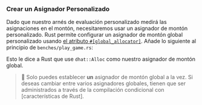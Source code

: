 
### Crear un Asignador Personalizado

Dado que nuestro arnés de evaluación personalizado medirá las asignaciones en el montón,
necesitaremos usar un asignador de montón personalizado.
Rust permite configurar un asignador de montón global personalizado
usando [el atributo `#[global_allocator]`][rust global allocator].
Añade lo siguiente al principio de `benches/play_game.rs`:

<PlayGameAlloc />

Esto le dice a Rust que use `dhat::Alloc` como nuestro asignador de montón global.

> 🐰 Solo puedes establecer **un** asignador de montón global a la vez.
> Si deseas cambiar entre varios asignadores globales,
> tienen que ser administrados a través de la compilación condicional con [características de Rust].

[rust global allocator]: https://doc.rust-lang.org/std/alloc/index.html#the-global_allocator-attribute
[rust features]: https://doc.rust-lang.org/cargo/reference/features.html
